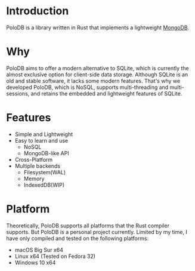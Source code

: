 # Introduction

PoloDB is a library written in Rust
that implements a lightweight [MongoDB](https://www.mongodb.com/).

# Why

PoloDB aims to offer a modern alternative to SQLite, which is currently the almost exclusive option for client-side data storage.
Although SQLite is an old and stable software, it lacks some modern features.
That's why we developed PoloDB, which is NoSQL, supports multi-threading and multi-sessions,
and retains the embedded and lightweight features of SQLite.

# Features

- Simple and Lightweight
- Easy to learn and use
  - NoSQL
  - MongoDB-like API
- Cross-Platform
- Multiple backends
  - Filesystem(WAL)
  - Memory
  - IndexedDB(WIP)

# Platform

Theoretically, PoloDB supports all platforms that the Rust compiler
supports.
But PoloDB is a personal project currently.
Limited by my time, I have only compiled and tested on the following platforms:

- macOS Big Sur x64
- Linux x64 (Tested on Fedora 32)
- Windows 10 x64
